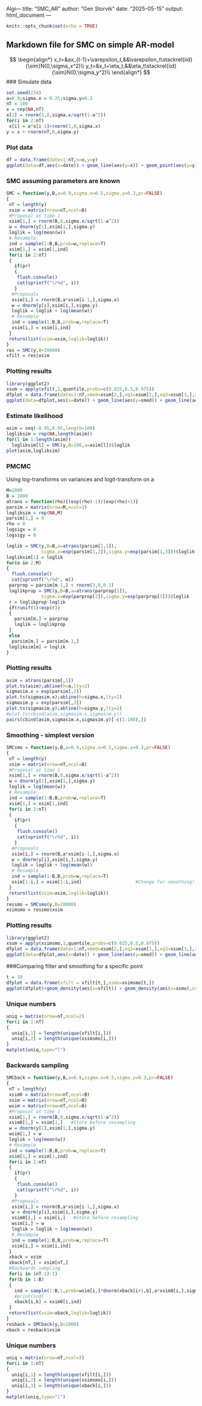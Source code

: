 Algi---
title: "SMC_AR"
author: "Geir Storvik"
date: "2025-05-15"
output: html_document
---

```r
knitr::opts_chunk$set(echo = TRUE)
```

## Markdown file for SMC on simple AR-model

$$
\begin{align*}
x_t=&ax_{t-1}+\varepsilon_t,&&\varepsilon_t\stackrel{iid}{\sim}N(0,\sigma_x^2)\\
y_t=&x_t+\eta_t,&&\eta_t\stackrel{iid}{\sim}N(0,\sigma_y^2)\\
\end{align*}
$$
### Simulate data

```r
set.seed(234)
a=0.9;sigma.x = 0.25;sigma.y=0.3
nT = 100
x = rep(NA,nT)
x[1] = rnorm(1,0,sigma.x/sqrt(1-a^2))
for(i in 2:nT)
 x[i] = a*x[i-1]+rnorm(1,0,sigma.x)
y = x + rnorm(nT,0,sigma.y)
```

### Plot data



```r
df = data.frame(date=1:nT,x=x,y=y)
ggplot(data=df,aes(x=date)) + geom_line(aes(y=x)) + geom_point(aes(y=y))
```
### SMC assuming parameters are known

```r
SMC = function(y,B,a=0.9,sigma.x=0.5,sigma.y=0.3,pr=FALSE)
{
 nT = length(y)
 xsim = matrix(nrow=nT,ncol=B)
 #Proposal at time 1
 xsim[1,] = rnorm(B,0,sigma.x/sqrt(1-a^2))
 w = dnorm(y[1],xsim[1,],sigma.y)
 loglik = log(mean(w))
 # Resample
 ind = sample(1:B,B,prob=w,replace=T)
 xsim[1,] = xsim[1,ind]
 for(i in 2:nT)
 {
   if(pr)
   {
    flush.console()
    cat(sprintf("\r%d", i))
   }
  #Proposals
  xsim[i,] = rnorm(B,a*xsim[i-1,],sigma.x)
  w = dnorm(y[i],xsim[i,],sigma.y)
  loglik = loglik + log(mean(w))
  # Resample
  ind = sample(1:B,B,prob=w,replace=T)
  xsim[i,] = xsim[i,ind]
 }
 return(list(xsim=xsim,loglik=loglik))
}
res = SMC(y,B=10000)
xfilt = res$xsim
```

### Plotting results

```r
library(ggplot2)
xsum = apply(xfilt,1,quantile,probs=c(0.025,0.5,0.975))
dfplot = data.frame(date=1:nT,xmed=xsum[2,],xq1=xsum[1,],xq3=xsum[3,],xtrue=x)
ggplot(data=dfplot,aes(x=date)) + geom_line(aes(y=xmed)) + geom_line(aes(y=xq1),linetype="dashed") + geom_line(aes(y=xq3),linetype="dashed")+ geom_point(aes(y=xtrue),color="red")
```

### Estimate likelihood
```r
asim = seq(-0.95,0.95,length=100)
logliksim = rep(NA,length(asim))
for(l in 1:length(asim))
  logliksim[l] = SMC(y,B=100,a=asim[l])$loglik
plot(asim,logliksim)
```

### PMCMC

Using log-transforms on variances and logit-transform on a

```r
M=1000
B = 1000
atrans = function(rho){(exp(rho)-1)/(exp(rho)+1)}
parsim = matrix(nrow=M,ncol=3)
logliksim = rep(NA,M)
parsim[1,] = 0
rho = 0
logsigx = 0
logsigy = 0

loglik = SMC(y,B=B,a=atrans(parsim[1,1]),
             sigma.x=exp(parsim[1,2]),sigma.y=exp(parsim[1,3]))$loglik
logliksim[1] = loglik
for(m in 2:M)
{
  flush.console()
  cat(sprintf("\r%d", m))
 parprop = parsim[m-1,] + rnorm(3,0,0.1)
 loglikprop = SMC(y,B=B,a=atrans(parprop[1]),
             sigma.x=exp(parprop[2]),sigma.y=exp(parprop[3]))$loglik
 r = loglikprop-loglik
 if(runif(1)<exp(r))
 {
   parsim[m,] = parprop
   loglik = loglikprop
 }
 else
  parsim[m,] = parsim[m-1,]
 logliksim[m] = loglik
}
```

### Plotting results
```r
asim = atrans(parsim[,1])
plot.ts(asim);abline(h=a,lty=2)
sigmasim.x = exp(parsim[,2])
plot.ts(sigmasim.x);abline(h=sigma.x,lty=2)
sigmasim.y = exp(parsim[,3])
plot.ts(sigmasim.y);abline(h=sigma.y,lty=2)
#plot.ts(cbind(asim,sigmasim.x,sigmasim.y))
pairs(cbind(asim,sigmasim.x,sigmasim.y)[-c(1:100),])
```

### Smoothing - simplest version

```r
SMCsmo = function(y,B,a=0.9,sigma.x=0.5,sigma.y=0.3,pr=FALSE)
{
 nT = length(y)
 xsim = matrix(nrow=nT,ncol=B)
 #Proposal at time 1
 xsim[1,] = rnorm(B,0,sigma.x/sqrt(1-a^2))
 w = dnorm(y[1],xsim[1,],sigma.y)
 loglik = log(mean(w))
 # Resample
 ind = sample(1:B,B,prob=w,replace=T)
 xsim[1,] = xsim[1,ind]
 for(i in 2:nT)
 {
   if(pr)
   {
    flush.console()
    cat(sprintf("\r%d", i))
   }
  #Proposals
  xsim[i,] = rnorm(B,a*xsim[i-1,],sigma.x)
  w = dnorm(y[i],xsim[i,],sigma.y)
  loglik = loglik + log(mean(w))
  # Resample
  ind = sample(1:B,B,prob=w,replace=T)
  xsim[1:i,] = xsim[1:i,ind]                    #Change for smoothing!!!
 }
 return(list(xsim=xsim,loglik=loglik))
}
ressmo = SMCsmo(y,B=10000)
xsimsmo = ressmo$xsim
```

### Plotting results

```r
library(ggplot2)
xsum = apply(xsimsmo,1,quantile,probs=c(0.025,0.5,0.975))
dfplot = data.frame(date=1:nT,xmed=xsum[2,],xq1=xsum[1,],xq3=xsum[3,],xtrue=x)
ggplot(data=dfplot,aes(x=date)) + geom_line(aes(y=xmed)) + geom_line(aes(y=xq1),linetype="dashed") + geom_line(aes(y=xq3),linetype="dashed")+ geom_point(aes(y=xtrue),color="red")
```

###Comparing filter and smoothing for a specific point

```r
t = 10
dfplot = data.frame(xfilt = xfilt[t,],xsmo=xsimsmo[t,])
ggplot(dfplot)+geom_density(aes(x=xfilt)) + geom_density(aes(x=xsmo),color="red")
```

### Unique numbers
```r
uniq = matrix(nrow=nT,ncol=2)
for(i in 1:nT)
{ 
  uniq[i,1] = length(unique(xfilt[i,]))
  uniq[i,2] = length(unique(xsimsmo[i,]))
}
matplot(uniq,type="l")
```

### Backwards sampling

```r
SMCback = function(y,B,a=0.9,sigma.x=0.5,sigma.y=0.3,pr=FALSE)
{
 nT = length(y)
 xsim0 = matrix(nrow=nT,ncol=B)
 xsim = matrix(nrow=nT,ncol=B)
 wsim = matrix(nrow=nT,ncol=B)
 #Proposal at time 1
 xsim[1,] = rnorm(B,0,sigma.x/sqrt(1-a^2))
 xsim0[1,] = xsim[1,]   #Store before resampling
 w = dnorm(y[1],xsim[1,],sigma.y)
 wsim[1,] = w
 loglik = log(mean(w))
 # Resample
 ind = sample(1:B,B,prob=w,replace=T)
 xsim[1,] = xsim[1,ind]
 for(i in 2:nT)
 {
   if(pr)
   {
    flush.console()
    cat(sprintf("\r%d", i))
   }
  #Proposals
  xsim[i,] = rnorm(B,a*xsim[i-1,],sigma.x)
  w = dnorm(y[i],xsim[i,],sigma.y)
  xsim0[i,] = xsim[i,]   #Store before resampling
  wsim[i,] = w
  loglik = loglik + log(mean(w))
  # Resample
  ind = sample(1:B,B,prob=w,replace=T)
  xsim[i,] = xsim[i,ind]
 }
 xback = xsim
 xback[nT,] = xsim[nT,]
 #Backwards sampling
 for(i in (nT-1):1)
 for(b in 1:B)
 {
   ind = sample(1:B,1,prob=wsim[i,]*dnorm(xback[i+1,b],a*xsim0[i,],sigma.x),replace=T)
   #print(ind)
   xback[i,b] = xsim0[i,ind]
 }
 return(list(xsim=xback,loglik=loglik))
}
resback = SMCback(y,B=1000)
xback = resback$xsim
```

### Unique numbers
```r
uniq = matrix(nrow=nT,ncol=3)
for(i in 1:nT)
{ 
  uniq[i,1] = length(unique(xfilt[i,]))
  uniq[i,2] = length(unique(xsimsmo[i,]))
  uniq[i,3] = length(unique(xback[i,]))
}
matplot(uniq,type="l")
```
